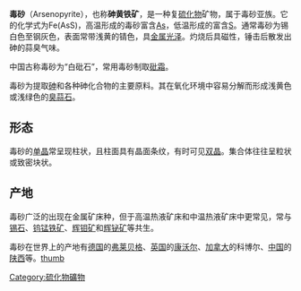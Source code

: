 {{multiple issues|
{{expand|time=2018-04-25T10:59:54+00:00}}
{{expert|time=2018-04-25T10:59:54+00:00}}
{{unreferenced|time=2018-04-25T10:59:54+00:00}}
}}
{{Infobox mineral
| name        = 毒砂
| category    = 硫化物
| boxwidth    = 
| boxbgcolor  =  
| image       =  Arsenopyrite-117874.jpg 
| caption     = 
| formula     = FeAsS
| molweight   = 
| color       = 锡白色至钢灰色，表面常具浅黄锖色
| habit       = 柱状、棒状、针状
| system      = [[单斜晶系|单斜晶系]] 
| twinning    = 穿插双晶、接触双晶、三连晶
| cleavage    = 
| fracture    = 
| mohs        = 5.5－6
| luster      = 金属光泽
| refractive  = 
| opticalprop = 
| birefringence = 
| pleochroism = 
| streak      = 灰黑色
| gravity     = 5.90 - 6.29
| melt        = 
| fusibility  = 
| diagnostic  = 
| solubility  = 
| diaphaneity = 
| other       = 
}}
'''毒砂'''（Arsenopyrite），也称'''砷黄铁矿'''，是一种复[[硫化物|硫化物]]矿物，属于毒砂亚族。它的化学式为Fe(AsS)，高温形成的毒砂富含[[砷|As]]，低温形成的富含[[硫|S]]。通常毒砂为锡白色至钢灰色，表面常带浅黄的锖色，具[[金属光泽|金属光泽]]。灼烧后具磁性，锤击后散发出砷的蒜臭气味。

中国古称毒砂为“白砒石”，常用毒砂制取[[砒霜|砒霜]]。

毒砂为提取[[砷|砷]]和各种砷化合物的主要原料。其在氧化环境中容易分解而形成浅黄色或浅绿色的[[臭蒜石|臭蒜石]]。

== 形态 ==
毒砂的[[单晶|单晶]]常呈现柱状，且柱面具有晶面条纹，有时可见[[双晶|双晶]]。集合体往往呈粒状或致密块状。

== 产地 ==
毒砂广泛的出现在金属矿床种，但于高温热液矿床和中温热液矿床中更常见，常与[[锡石|锡石]]、[[钨锰铁矿|钨锰铁矿]]、[[辉钼矿|辉钼矿]]和[[辉铋矿|辉铋矿]]等共生。

毒砂在世界上的产地有[[德国|德国]]的[[弗莱贝格|弗莱贝格]]、[[英国|英国]]的[[康沃尔|康沃尔]]、[[加拿大|加拿大]]的科博尔、[[中国|中国]]的[[陕西|陕西]]等。[[file:Apatite-(CaF)-Arsenopyrite-Sphalerite-228543.jpg|thumb]]

{{礦物小作品}}
[[Category:硫化物礦物|Category:硫化物礦物]]